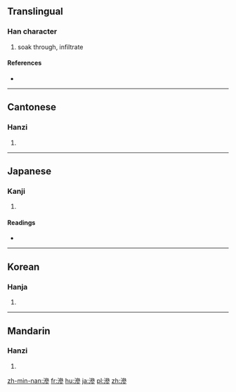 {{also|渗}}
==Translingual==

===Han character===
{{Han char|rn=85|rad=水|as=11|sn=14|four=3312<sub>2</sub>|canj=水戈戈竹 (EIIH)}}

# soak through, infiltrate

====References====
* {{Han ref|kx=0643.350|dkj=18081|dj=1051.130|hdz=31734.030|uh=6EF2|ud=28402|bh=BAAF|bd=47791}}

----

==Cantonese==

===Hanzi===
{{yue-hanzi|jyut=|y=[[sam3]]|sim=渗}}

# {{defn|lang=yue|sort=水11}}

----

==Japanese==

===Kanji===
{{ja-kanji|grade=|rs=水11}}

# {{defn|lang=ja|sort=水11}}

====Readings====
* {{ja-readings|on=[[しん]] (shin)|kun=[[にじむ]] (nijimu), [[しみる]] (shimiru)}}

----

==Korean==

===Hanja===
{{ko-hanja|hangeul=참|eumhun=|rv=cham|mr=ch'am|y=cham}}

# {{defn|lang=ko|sort=水11}}

----

==Mandarin==

===Hanzi===
{{cmn-hanzi|sim=渗|pin=[[shèn]] ([[shen4]])|wg=shen<sup>4</sup>}}

# {{defn|lang=cmn|sort=水11}}

[[zh-min-nan:滲]]
[[fr:滲]]
[[hu:滲]]
[[ja:滲]]
[[pl:滲]]
[[zh:滲]]